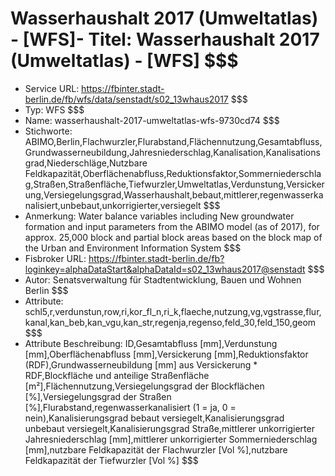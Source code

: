 # Wasserhaushalt 2017 (Umweltatlas) - [WFS]- Titel: Wasserhaushalt 2017 (Umweltatlas) - [WFS] $$$
- Service URL: https://fbinter.stadt-berlin.de/fb/wfs/data/senstadt/s02_13whaus2017 $$$
- Typ: WFS $$$
- Name: wasserhaushalt-2017-umweltatlas-wfs-9730cd74 $$$
- Stichworte: ABIMO,Berlin,Flachwurzler,Flurabstand,Flächennutzung,Gesamtabfluss,Grundwasserneubildung,Jahresniederschlag,Kanalisation,Kanalisationsgrad,Niederschläge,Nutzbare Feldkapazität,Oberflächenabfluss,Reduktionsfaktor,Sommerniederschlag,Straßen,Straßenfläche,Tiefwurzler,Umweltatlas,Verdunstung,Versickerung,Versiegelungsgrad,Wasserhaushalt,bebaut,mittlerer,regenwasserkanalisiert,unbebaut,unkorrigierter,versiegelt $$$
- Anmerkung: Water balance variables including New groundwater formation and input parameters from the ABIMO model (as of 2017), for approx. 25,000 block and partial block areas based on the block map of the Urban and Environment Information System $$$
- Fisbroker URL: https://fbinter.stadt-berlin.de/fb?loginkey=alphaDataStart&alphaDataId=s02_13whaus2017@senstadt $$$
- Autor: Senatsverwaltung für Stadtentwicklung, Bauen und Wohnen Berlin $$$
- Attribute: schl5,r,verdunstun,row,ri,kor_fl_n,ri_k,flaeche,nutzung,vg,vgstrasse,flur,kanal,kan_beb,kan_vgu,kan_str,regenja,regenso,feld_30,feld_150,geom $$$
- Attribute Beschreibung: ID,Gesamtabfluss [mm],Verdunstung [mm],Oberflächenabfluss [mm],Versickerung [mm],Reduktionsfaktor (RDF),Grundwasserneubildung [mm] aus Versickerung * RDF,Blockfläche und anteilige Straßenfläche [m²],Flächennutzung,Versiegelungsgrad der Blockflächen [%],Versiegelungsgrad der Straßen [%],Flurabstand,regenwasserkanalisiert (1 = ja, 0 = nein),Kanalisierungsgrad bebaut versiegelt,Kanalisierungsgrad unbebaut versiegelt,Kanalisierungsgrad Straße,mittlerer unkorrigierter Jahresniederschlag [mm],mittlerer unkorrigierter Sommerniederschlag [mm],nutzbare Feldkapazität der Flachwurzler [Vol %],nutzbare Feldkapazität der Tiefwurzler [Vol %] $$$
